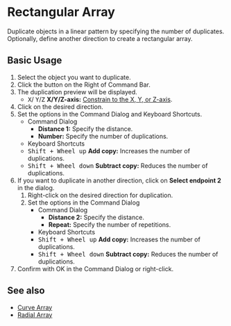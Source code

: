 
# Rectangular Array

<Reference shortcut="" command="Rectangular Array" button="Right of Command Bar"  buttonIcon='button-rectangular-array'/>

Duplicate objects in a linear pattern by specifying the number of duplicates. Optionally, define another direction to create a rectangular array.

## Basic Usage

1. Select the object you want to duplicate.
2. Click the button <ButtonIcon type="button-rectangular-array" /> on the Right of Command Bar.
3. The duplication preview will be displayed.
   - <kbd>X</kbd>/ <kbd>Y</kbd>/<kbd>Z</kbd> **X/Y/Z-axis:** [Constrain to the X, Y, or Z-axis](/tool/sketching-essentials#constrain-to-an-axis).
4. Click on the desired direction.
5. Set the options in the Command Dialog and Keyboard Shortcuts.
   - <Kst>Command Dialog</Kst>
      - **Distance 1:** Specify the distance.
      - **Number:** Specify the number of duplications.
   - <Kst>Keyboard Shortcuts</Kst>
   - <kbd>Shift + Wheel up</kbd> **Add copy:** Increases the number of duplications.
   - <kbd>Shift + Wheel down</kbd> **Subtract copy:** Reduces the number of duplications.
6. If you want to duplicate in another direction, click on **Select endpoint 2** in the dialog.
   1. Right-click on the desired direction for duplication.
   2. Set the options in the Command Dialog 
      - <Kst>Command Dialog</Kst>
         - **Distance 2:** Specify the distance.
         - **Repeat:** Specify the number of repetitions.
      - <Kst>Keyboard Shortcuts</Kst>
      - <kbd>Shift + Wheel up</kbd> **Add copy:** Increases the number of duplications.
      - <kbd>Shift + Wheel down</kbd> **Subtract copy:** Reduces the number of duplications.
7. Confirm with OK in the Command Dialog or right-click.

## See also
- [Curve Array](curve-array)
- [Radial Array](radial-array)